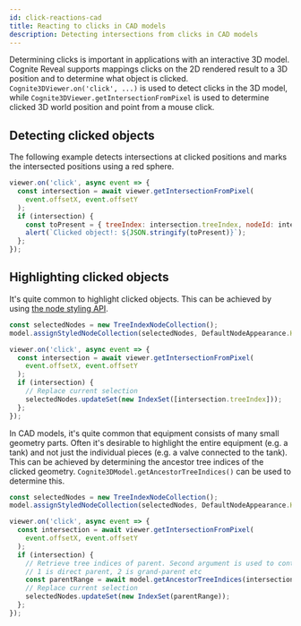 ```yaml
---
id: click-reactions-cad
title: Reacting to clicks in CAD models
description: Detecting intersections from clicks in CAD models
---
```


Determining clicks is important in applications with an interactive 3D model. Cognite Reveal supports
mappings clicks on the 2D rendered result to a 3D position and to determine what object is clicked.
`Cognite3DViewer.on('click', ...)` is used to detect clicks in the 3D model, while
`Cognite3DViewer.getIntersectionFromPixel` is used to determine clicked 3D world position and point from
a mouse click.


<DemoWrapper name="Cognite3DViewerDemo" />

## Detecting clicked objects

The following example detects intersections at clicked positions and marks the intersected positions
using a red sphere.

```js runnable-4x
viewer.on('click', async event => {
  const intersection = await viewer.getIntersectionFromPixel(
    event.offsetX, event.offsetY
  );
  if (intersection) {
    const toPresent = { treeIndex: intersection.treeIndex, nodeId: intersection.nodeID, point: intersection.point };
    alert(`Clicked object!: ${JSON.stringify(toPresent)}`);
  };
});
```

## Highlighting clicked objects

It's quite common to highlight clicked objects. This can be achieved by using [the node styling API](./cad-styling.mdx).

```js runnable-4x
const selectedNodes = new TreeIndexNodeCollection();
model.assignStyledNodeCollection(selectedNodes, DefaultNodeAppearance.Highlighted);

viewer.on('click', async event => {
  const intersection = await viewer.getIntersectionFromPixel(
    event.offsetX, event.offsetY
  );
  if (intersection) {
    // Replace current selection
    selectedNodes.updateSet(new IndexSet([intersection.treeIndex]));
  };
});
```

In CAD models, it's quite common that equipment consists of many small geometry parts. Often it's desirable to
highlight the entire equipment (e.g. a tank) and not just the individual pieces (e.g. a valve connected to the tank).
This can be achieved by determining the ancestor tree indices of the clicked geometry. `Cognite3DModel.getAncestorTreeIndices()`
can be used to determine this.

```js runnable-4x
const selectedNodes = new TreeIndexNodeCollection();
model.assignStyledNodeCollection(selectedNodes, DefaultNodeAppearance.Highlighted);

viewer.on('click', async event => {
  const intersection = await viewer.getIntersectionFromPixel(
    event.offsetX, event.offsetY
  );
  if (intersection) {
    // Retrieve tree indices of parent. Second argument is used to control what ancestor level to retrieve;
    // 1 is direct parent, 2 is grand-parent etc
    const parentRange = await model.getAncestorTreeIndices(intersection.treeIndex, 1);
    // Replace current selection
    selectedNodes.updateSet(new IndexSet(parentRange));
  };
});
```
